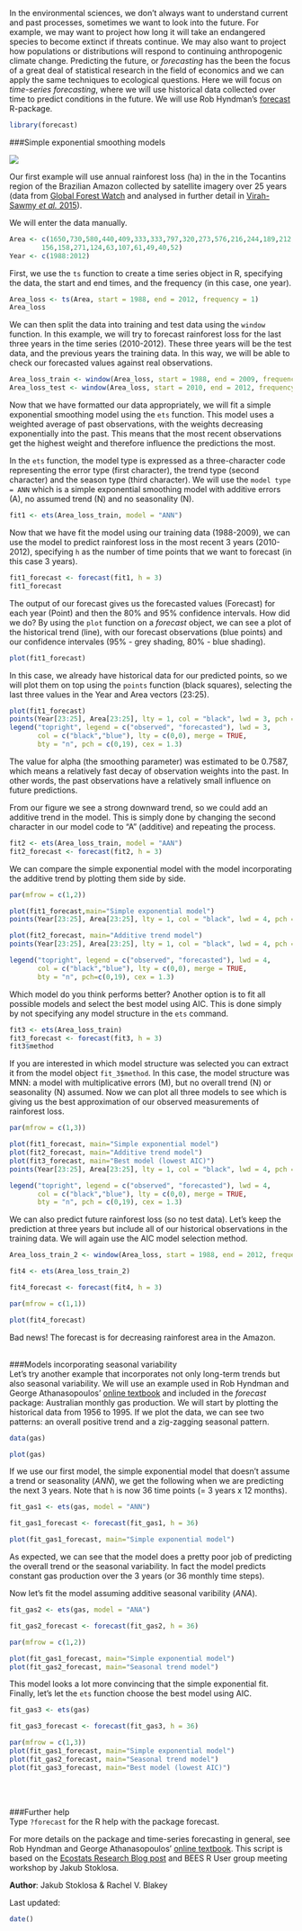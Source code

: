 In the environmental sciences, we don't always want to understand current and past processes, sometimes we want to look into the future. For example, we may want to project how long it will take an endangered species to become extinct if threats continue. We may also want to project how populations or distributions will respond to continuing anthropogenic climate change. Predicting the future, or *forecasting* has the been the focus of a great deal of statistical research in the field of economics and we can apply the same techniques to ecological questions. Here we will focus on *time-series forecasting*, where we will use historical data collected over time to predict conditions in the future. We will use Rob Hyndman's [forecast](https://cran.r-project.org/web/packages/forecast/index.html) R-package.

```{r results='hide', message=FALSE, warning=FALSE}
library(forecast)
```

###Simple exponential smoothing models

![](Forecasting_image.jpg)

Our first example will use annual rainforest loss (ha) in the in the Tocantins region of the Brazilian Amazon collected by satellite imagery over 25 years (data from [Global Forest Watch](http://data.globalforestwatch.org/) and analysed in further detail in [Virah-Sawmy *et al.* 2015](http://www.sciencedirect.com/science/article/pii/S2351989415000992)).

We will enter the data manually.

```{r}
Area <- c(1650,730,580,440,409,333,333,797,320,273,576,216,244,189,212,
        156,158,271,124,63,107,61,49,40,52)
Year <- c(1988:2012)
```

First, we use the `ts` function to create a time series object in R, specifying the data, the start and end times, and the frequency (in this case, one year). 

```{r}
Area_loss <- ts(Area, start = 1988, end = 2012, frequency = 1)
Area_loss
```

We can then split the data into training and test data using the `window` function. In this example, we will try to forecast rainforest loss for the last three years in the time series (2010-2012). These three years will be the test data, and the previous years the training data. In this way, we will be able to check our forecasted values against real observations. 

```{r}
Area_loss_train <- window(Area_loss, start = 1988, end = 2009, frequency = 1)
Area_loss_test <- window(Area_loss, start = 2010, end = 2012, frequency = 1)
```

Now that we have formatted our data appropriately, we will fit a simple exponential smoothing model using the `ets` function. This model uses a weighted average of past observations, with the weights decreasing exponentially into the past. This means that the most recent observations get the highest weight and therefore influence the predictions the most.

In the `ets` function, the model type is expressed as a three-character code representing the error type (first character), the trend type (second character) and the season type (third character). We will use the `model type = ANN` which is a simple exponential smoothing model with additive errors (A), no assumed trend (N) and no seasonality (N). 

```{r}
fit1 <- ets(Area_loss_train, model = "ANN")  
```

Now that we have fit the model using our training data (1988-2009), we can use the model to predict rainforest loss in the most recent 3 years (2010-2012), specifying `h` as the number of time points that we want to forecast (in this case 3 years).

```{r}
fit1_forecast <- forecast(fit1, h = 3) 
fit1_forecast
```

The output of our forecast gives us the forecasted values (Forecast) for each year (Point) and then the 80% and 95% confidence intervals. How did we do? By using the `plot` function on a *forecast* object, we can see a plot of the historical trend (line), with our forecast observations (blue points) and our confidence intervales (95% - grey shading, 80% - blue shading).

```{r}
plot(fit1_forecast) 
```

In this case, we already have historical data for our predicted points, so we will plot them on top using the `points` function (black squares), selecting the last three values in the Year and Area vectors (23:25). 

```{r}
plot(fit1_forecast) 
points(Year[23:25], Area[23:25], lty = 1, col = "black", lwd = 3, pch = 0)
legend("topright", legend = c("observed", "forecasted"), lwd = 3, 
       col = c("black","blue"), lty = c(0,0), merge = TRUE, 
       bty = "n", pch = c(0,19), cex = 1.3)
```

The value for alpha (the smoothing parameter) was estimated to be 0.7587, which means a relatively fast decay of observation weights into the past. In other words, the past observations have a relatively small influence on future predictions. 

From our figure we see a strong downward trend, so we could add an additive trend in the model. This is simply done by changing the second character in our model code to "A" (additive) and repeating the process. 

```{r}
fit2 <- ets(Area_loss_train, model = "AAN") 
fit2_forecast <- forecast(fit2, h = 3)
```

We can compare the simple exponential model with the model incorporating the additive trend by plotting them side by side.
```{r}
par(mfrow = c(1,2))

plot(fit1_forecast,main="Simple exponential model") 
points(Year[23:25], Area[23:25], lty = 1, col = "black", lwd = 4, pch = 0)

plot(fit2_forecast, main="Additive trend model")
points(Year[23:25], Area[23:25], lty = 1, col = "black", lwd = 4, pch = 0)

legend("topright", legend = c("observed", "forecasted"), lwd = 4, 
       col = c("black","blue"), lty = c(0,0), merge = TRUE, 
       bty = "n", pch=c(0,19), cex = 1.3)
```

Which model do you think performs better? Another option is to fit all possible models and select the best model using AIC. This is done simply by not specifying any model structure in the `ets` command. 

```{r}
fit3 <- ets(Area_loss_train)
fit3_forecast <- forecast(fit3, h = 3)
fit3$method
```

If you are interested in which model structure was selected you can extract it from the model object `fit_3$method`. In this case, the model structure was MNN: a model with multiplicative errors (M), but no overall trend (N) or seasonality (N) assumed. Now we can plot all three models to see which is giving us the best approximation of our observed measurements of rainforest loss.  

```{r}
par(mfrow = c(1,3))

plot(fit1_forecast, main="Simple exponential model") 
plot(fit2_forecast, main="Additive trend model")   
plot(fit3_forecast, main="Best model (lowest AIC)")  
points(Year[23:25], Area[23:25], lty = 1, col = "black", lwd = 4, pch = 0)

legend("topright", legend = c("observed", "forecasted"), lwd = 4, 
       col = c("black","blue"), lty = c(0,0), merge = TRUE, 
       bty = "n", pch = c(0,19), cex = 1.3)
```

We can also predict future rainforest loss (so no test data). Let's keep the prediction at three years but include all of our historical observations in the training data. We will again use the AIC model selection method. 

```{r}
Area_loss_train_2 <- window(Area_loss, start = 1988, end = 2012, frequency = 1)

fit4 <- ets(Area_loss_train_2)

fit4_forecast <- forecast(fit4, h = 3)

par(mfrow = c(1,1))

plot(fit4_forecast)
```

Bad news! The forecast is for decreasing rainforest area in the Amazon.
<br><br>

###Models incorporating seasonal variability
<br>
Let's try another example that incorporates not only long-term trends but also seasonal variability. We will use an example used in Rob Hyndman and George Athanasopoulos' [online textbook](https://www.otexts.org/fpp) and included in the *forecast* package: Australian monthly gas production. We will start by plotting the historical data from 1956 to 1995. If we plot the data, we can see two patterns: an overall positive trend and a zig-zagging seasonal pattern. 

```{r}
data(gas)

plot(gas)
```

If we use our first model, the simple exponential model that doesn't assume a trend or seasonality (*ANN*), we get the following when we are predicting the next 3 years. Note that `h` is now 36 time points (= 3 years x 12 months).

```{r}
fit_gas1 <- ets(gas, model = "ANN")

fit_gas1_forecast <- forecast(fit_gas1, h = 36)

plot(fit_gas1_forecast, main="Simple exponential model") 
```

As expected, we can see that the model does a pretty poor job of predicting the overall trend or the seasonal variability. In fact the model predicts constant gas production over the 3 years (or 36 monthly time steps). 

Now let's fit the model assuming additive seasonal varibility (*ANA*). 

```{r}
fit_gas2 <- ets(gas, model = "ANA")

fit_gas2_forecast <- forecast(fit_gas2, h = 36)

par(mfrow = c(1,2))

plot(fit_gas1_forecast, main="Simple exponential model") 
plot(fit_gas2_forecast, main="Seasonal trend model") 
```

This model looks a lot more convincing that the simple exponential fit. Finally, let's let the `ets` function choose the best model using AIC.

```{r}
fit_gas3 <- ets(gas)

fit_gas3_forecast <- forecast(fit_gas3, h = 36)

par(mfrow = c(1,3))
plot(fit_gas1_forecast, main="Simple exponential model") 
plot(fit_gas2_forecast, main="Seasonal trend model") 
plot(fit_gas3_forecast, main="Best model (lowest AIC)")
```
<br><br>

###Further help
<br>
Type `?forecast` for the R help with the package forecast.

For more details on the package and time-series forecasting in general, 
see Rob Hyndman and George Athanasopoulos' [online textbook](https://www.otexts.org/fpp). This script is based on the [Ecostats Research Blog post](http://eco-stats.blogspot.com.au/2015/07/forecasting-with-time-series-data.html) and BEES R User group meeting workshop by Jakub Stoklosa.

**Author**: Jakub Stoklosa & Rachel V. Blakey

Last updated:
```{r,echo=F}
date()
```

